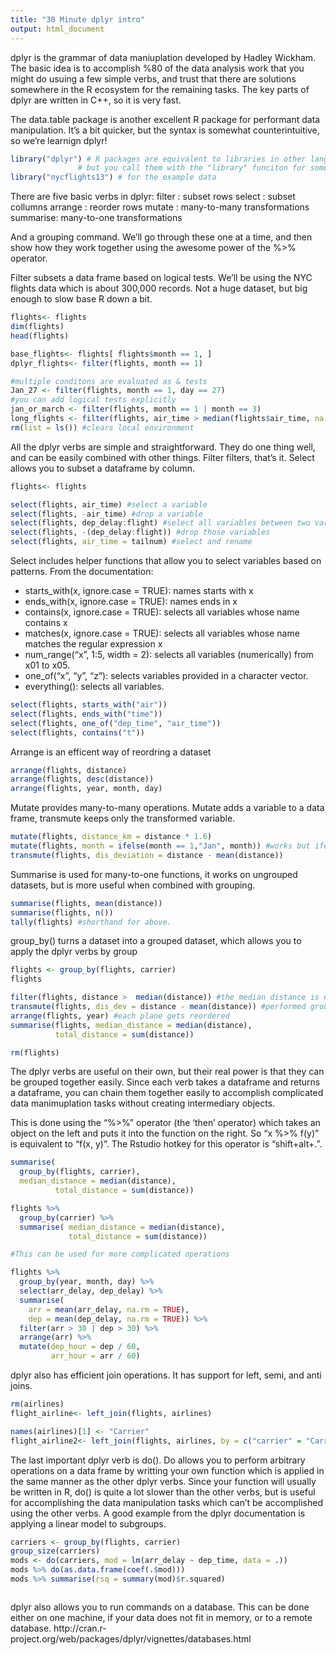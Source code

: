 ```yaml
---
title: "30 Minute dplyr intro"
output: html_document
---
```


dplyr is the grammar of data maniuplation developed by Hadley Wickham. The basic idea is to accomplish %80 of the data analysis work that you might do usuing a few simple verbs, and trust that there are solutions somewhere in the R ecosystem for the remaining tasks. The key parts of dplyr are written in C++, so it is very fast. 

The data.table package is another excellent R package for performant data manipulation. It's a bit quicker, but the syntax is somewhat counterintuitive, so we're learnign dplyr!

```r
library("dplyr") # R packages are equivalent to libraries in other languages, 
               # but you call them with the "library" funciton for some reason. 
library("nycflights13") # for the example data
```

There are five basic verbs in dplyr:
filter   : subset rows
select   : subset collumns
arrange  : reorder rows
mutate   : many-to-many transformations
summarise: many-to-one transformations

And a grouping command. We'll go through these one at a time, and then show how they work together using the awesome power of the %>% operator. 

Filter subsets a data frame based on logical tests. We'll be using the NYC flights data which is about 300,000 records. Not a huge dataset, but big enough to slow base R down a bit. 

```r
flights<- flights
dim(flights)
head(flights)

base_flights<- flights[ flights$month == 1, ]
dplyr_flights<- filter(flights, month == 1)

#multiple conditons are evaluated as & tests
Jan_27 <- filter(flights, month == 1, day == 27)
#you can add logical tests explicitly
jan_or_march <- filter(flights, month == 1 | month == 3) 
long_flights <- filter(flights, air_time > median(flights$air_time, na.rm = TRUE))
rm(list = ls()) #clears local environment

```

All the dplyr verbs are simple and straightforward. They do one thing well, and can be easily combined with other things. Filter filters, that's it. Select allows you to subset a dataframe by column. 

```r
flights<- flights

select(flights, air_time) #select a variable
select(flights, -air_time) #drop a variable
select(flights, dep_delay:flight) #select all variables between two variables with ':'
select(flights, -(dep_delay:flight)) #drop those variables
select(flights, air_time = tailnum) #select and rename
```

Select includes helper functions that allow you to select variables based on patterns. From the documentation: 

- starts_with(x, ignore.case = TRUE): names starts with x
- ends_with(x, ignore.case = TRUE): names ends in x
- contains(x, ignore.case = TRUE): selects all variables whose name contains x
- matches(x, ignore.case = TRUE): selects all variables whose name matches the regular
expression x
- num_range("x", 1:5, width = 2): selects all variables (numerically) from x01 to x05.
- one_of("x", "y", "z"): selects variables provided in a character vector.
- everything(): selects all variables.

```r

select(flights, starts_with("air"))
select(flights, ends_with("time"))
select(flights, one_of("dep_time", "air_time"))
select(flights, contains("t"))

```

Arrange is an efficent way of reordring a dataset

```r

arrange(flights, distance)
arrange(flights, desc(distance))
arrange(flights, year, month, day)

```


Mutate provides many-to-many operations. Mutate adds a variable to a data frame, transmute keeps only the transformed variable. 
```r

mutate(flights, distance_km = distance * 1.6)
mutate(flights, month = ifelse(month == 1,"Jan", month)) #works but ifelse is slow!
transmute(flights, dis_deviation = distance - mean(distance))

```

Summarise is used for many-to-one functions, it works on ungrouped datasets, but is more useful when combined with grouping. 

```r
summarise(flights, mean(distance))
summarise(flights, n())
tally(flights) #shorthand for above. 

```

group_by() turns a dataset into a grouped dataset, which allows you to apply the dplyr verbs by group

```r

flights <- group_by(flights, carrier)
flights

filter(flights, distance >  median(distance)) #the median distance is now group-wise.
transmute(flights, dis_dev = distance - mean(distance)) #performed group-wise
arrange(flights, year) #each plane gets reordered
summarise(flights, median_distance = median(distance),
          total_distance = sum(distance))

rm(flights)
```

The dplyr verbs are useful on their own, but their real power is that they can be grouped together easily. Since each verb takes a dataframe and returns a dataframe, you can chain them together easily to accomplish complicated data manimuplation tasks without creating intermediary objects. 

This is done using the "%>%" operator (the 'then' operator) which takes an object on the left and puts it into the function on the right. So "x %>% f(y)" is equivalent to "f(x, y)". The Rstudio hotkey for this operator is "shift+alt+.".

```r

summarise(
  group_by(flights, carrier),
  median_distance = median(distance),
          total_distance = sum(distance))

flights %>%
  group_by(carrier) %>%
  summarise( median_distance = median(distance),
             total_distance = sum(distance))

#This can be used for more complicated operations

flights %>%
  group_by(year, month, day) %>%
  select(arr_delay, dep_delay) %>%
  summarise(
    arr = mean(arr_delay, na.rm = TRUE),
    dep = mean(dep_delay, na.rm = TRUE)) %>%
  filter(arr > 30 | dep > 30) %>%
  arrange(arr) %>%
  mutate(dep_hour = dep / 60,
         arr_hour = arr / 60)


```

dplyr also has efficient join operations. It has support for left, semi, and anti joins. 

```r
rm(airlines)
flight_airline<- left_join(flights, airlines)

names(airlines)[1] <- "Carrier"
flight_airline2<- left_join(flights, airlines, by = c("carrier" = "Carrier"))

```

The last important dplyr verb is do(). Do allows you to perform arbitrary operations on a data frame by writting your own function which is applied in the same manner as the other dplyr verbs. Since your function will usually be written in R, do() is quite a lot slower than the other verbs, but is useful for accomplishing the data manipulation tasks which can't be accomplished using the other verbs. A good example from the dplyr documentation is applying a linear model to subgroups.

```r

carriers <- group_by(flights, carrier)
group_size(carriers)
mods <- do(carriers, mod = lm(arr_delay ~ dep_time, data = .))
mods %>% do(as.data.frame(coef(.$mod)))
mods %>% summarise(rsq = summary(mod)$r.squared)



```


dplyr also allows you to run commands on a database. This can be done either on one machine, if your data does not fit in memory, or to a remote database.
http://cran.r-project.org/web/packages/dplyr/vignettes/databases.html





